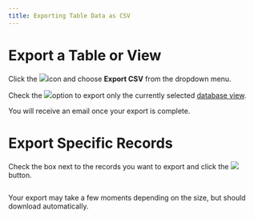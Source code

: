 ```yaml
---
title: Exporting Table Data as CSV
---
```


# Export a Table or View

Click the ![](<../assets/CleanShot 2024-12-15 at 21.45.01.png>)icon and choose **Export CSV** from the dropdown menu.

Check the ![](<../assets/CleanShot 2024-12-15 at 21.45.36.png>)option to export only the currently selected [database view](../../the-database/database-basics/database-views.md).

You will receive an email once your export is complete.

# Export Specific Records

Check the box next to the records you want to export and click the ![](<../assets/CleanShot 2024-12-15 at 21.50.14.png>) button.

<figure><img src="../assets/CleanShot 2024-12-15 at 21.49.44.png" alt=""><figcaption></figcaption></figure>

Your export may take a few moments depending on the size, but should download automatically.
